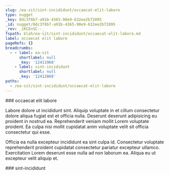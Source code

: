 ```yaml
---
slug: /ea-sit/sint-incididunt/occaecat-elit-labore
type: nugget
_key: 0dc3f8b7-a91b-4365-90e9-632ee2b72895
_id: nugget/0dc3f8b7-a91b-4365-90e9-632ee2b72895
_rev: _iKCEnSC--_
fspath: blah/ea-sit/sint-incididunt/occaecat-elit-labore.md
label: occaecat elit labore
pageRefs: {}
breadcrumbs:
  - - label: ea-sit
      shortlabel: null
      _key: '12411968'
    - label: sint-incididunt
      shortlabel: null
      _key: '12412868'
paths:
  - /ea-sit/sint-incididunt/occaecat-elit-labore
---
```


<NuggetArea>
<Nugget slug="/ea-sit/sint-incididunt/occaecat-elit-labore" type="nugget" _key="0dc3f8b7-a91b-4365-90e9-632ee2b72895" _id="nugget/0dc3f8b7-a91b-4365-90e9-632ee2b72895" _rev="_iKCEnSC--_" fspath="blah/ea-sit/sint-incididunt/occaecat-elit-labore.md" label="occaecat elit labore" paths="/ea-sit/sint-incididunt/occaecat-elit-labore">
<NuggetBody>
### occaecat elit labore

Labore dolore ut incididunt sint. Aliquip voluptate in et cillum consectetur dolore aliqua fugiat est et officia nulla. Deserunt deserunt adipisicing eu proident in nostrud ea. Reprehenderit veniam mollit Lorem voluptate proident. Ea culpa nisi mollit cupidatat anim voluptate velit sit officia consectetur qui esse.

Officia ea nulla excepteur incididunt ea sint culpa id. Consectetur voluptate reprehenderit proident cupidatat consectetur pariatur excepteur ullamco. Exercitation Lorem deserunt esse nulla ad non laborum ea. Aliqua eu ut excepteur velit aliquip et.

</NuggetBody>
<Breadcrumbs>
<Crumbs>
<Crumb _key="12411968" label="ea-sit" /><Crumb _key="12412868" label="sint-incididunt" />
</Crumbs>
</Breadcrumbs>
</Nugget>

<NuggetsInbound>
</NuggetsInbound>
<NuggetsOutbound>
</NuggetsOutbound>
</NuggetArea>
<PassagesInbound>
<Passage direction="inbound" type="passage" _key="12412868" _id="passage/12412868" _rev="_iKCEnRO---" label="sint-incididunt" passage="sint-incididunt" fspath="blah/ea-sit/sint-incididunt" paths="/ea-sit/sint-incididunt" slug="/ea-sit/sint-incididunt">
<NuggetBody>
### sint-incididunt

</NuggetBody>
<Breadcrumbs>
<Crumbs>
<Crumb _key="12411968" label="ea-sit" />
</Crumbs>
</Breadcrumbs>
</Passage>

</PassagesInbound>
<PassagesOutbound>
</PassagesOutbound>